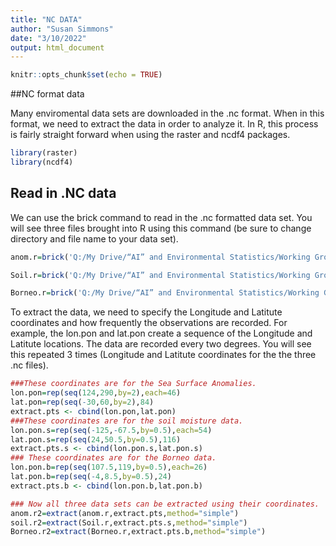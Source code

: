 ---
title: "NC DATA"
author: "Susan Simmons"
date: "3/10/2022"
output: html_document
---

```{r setup, include=FALSE}
knitr::opts_chunk$set(echo = TRUE)
```


##NC format data

Many enviromental data sets are downloaded in the .nc format. When in this format, we need to extract the data in order to analyze it.  In R, this process is fairly straight forward when using the raster and ncdf4 packages. 

```{r packages}
library(raster)
library(ncdf4)
```

## Read in .NC data

We can use the brick command to read in the .nc formatted data set.  You will see three files brought into R using this command (be sure to change directory and file name to your data set).

```{r pressure, echo=FALSE}
anom.r=brick('Q:/My Drive/“AI” and Environmental Statistics/Working Group/New Soil Moisture SST Data/NOAA_NCDC_ERSST_v5anom_011948-122021.nc')

Soil.r=brick('Q:/My Drive/“AI” and Environmental Statistics/Working Group/New Soil Moisture SST Data/NOAA_NCEP_CPC_GMSM_w_US_011948-122021.nc')

Borneo.r=brick('Q:/My Drive/“AI” and Environmental Statistics/Working Group/New Soil Moisture SST Data/NOAA_NCEP_CPC_GMSM_w_Borneo_011948-122021.nc')
```

To extract the data, we need to specify the Longitude and Latitute coordinates and how frequently the observations are recorded.  For example, the lon.pon and lat.pon create a sequence of the Longitude and Latitute locations.  The data are recorded every two degrees.  You will see this repeated 3 times (Longitude and Latitute coordinates for the the three .nc files).

```{r extract data}

###These coordinates are for the Sea Surface Anomalies.
lon.pon=rep(seq(124,290,by=2),each=46)
lat.pon=rep(seq(-30,60,by=2),84)
extract.pts <- cbind(lon.pon,lat.pon)
###These coordinates are for the soil moisture data.
lon.pon.s=rep(seq(-125,-67.5,by=0.5),each=54)
lat.pon.s=rep(seq(24,50.5,by=0.5),116)
extract.pts.s <- cbind(lon.pon.s,lat.pon.s)
### These coordinates are for the Borneo data.
lon.pon.b=rep(seq(107.5,119,by=0.5),each=26)
lat.pon.b=rep(seq(-4,8.5,by=0.5),24)
extract.pts.b <- cbind(lon.pon.b,lat.pon.b)

### Now all three data sets can be extracted using their coordinates.
anom.r2=extract(anom.r,extract.pts,method="simple")
soil.r2=extract(Soil.r,extract.pts.s,method="simple")
Borneo.r2=extract(Borneo.r,extract.pts.b,method="simple")
```
